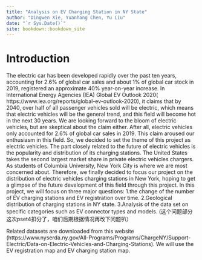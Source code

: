 ```yaml
--- 
title: "Analysis on EV Charging Station in NY State"
author: "Dingwen Xie, Yuanhang Chen, Yu Liu"
date: "`r Sys.Date()`"
site: bookdown::bookdown_site
---
```


# Introduction

The electric car has been developed rapidly over the past ten years, accounting for 2.6% of global car sales and about 1% of global car stock in 2019, registered an approximate 40% year-on-year increase. In International Energy Agencies (IEA) Global EV Outlook 2020( https://www.iea.org/reports/global-ev-outlook-2020), it claims that by 2040, over half of all passenger vehicles sold will be electric, which means that electric vehicles will be the general trend, and this field will become hot in the next 30 years. We are looking forward to the bloom of electric vehicles, but are skeptical about the claim either. After all, electric vehicles only accounted for 2.6% of global car sales in 2019. This claim aroused our enthusiasm in this field. So, we decided to set the theme of this project as electric vehicles. The part closely related to the future of electric vehicles is the popularity and distribution of its charging stations. The United States takes the second largest market share in private electric vehicles chargers. As students of Columbia University, New York City is where we are most concerned about. Therefore, we finally decided to focus our project on the distribution of electric vehicles charging stations in New York, hoping to get a glimpse of the future development of this field through this project. In this project, we will focus on three major questions: 
1.the change of the number of EV charging stations and EV registration over time.
2.Geological distribution of charging stations in NY state.
3.Analysis of the data set on specific categories such as EV connector types and models.
(这个问题部分这次pset4扣分了，咱们后期根据情况再改下问题叭）

Related datasets are downloaded from this website (https://www.nyserda.ny.gov/All-Programs/Programs/ChargeNY/Support-Electric/Data-on-Electric-Vehicles-and-Charging-Stations). We will use the EV registration map and EV charging station map. 




